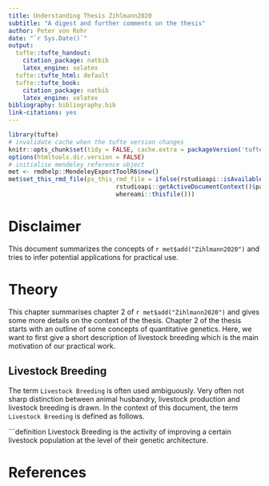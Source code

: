 ```yaml
---
title: Understanding Thesis Zihlmann2020
subtitle: "A digest and further comments on the thesis"
author: Peter von Rohr
date: "`r Sys.Date()`"
output:
  tufte::tufte_handout:
    citation_package: natbib
    latex_engine: xelatex
  tufte::tufte_html: default
  tufte::tufte_book:
    citation_package: natbib
    latex_engine: xelatex
bibliography: bibliography.bib
link-citations: yes
---
```


```r
library(tufte)
# invalidate cache when the tufte version changes
knitr::opts_chunk$set(tidy = FALSE, cache.extra = packageVersion('tufte'))
options(htmltools.dir.version = FALSE)
# initialise mendeley reference object
met <- rmdhelp::MendeleyExportToolR6$new()
met$set_this_rmd_file(ps_this_rmd_file = ifelse(rstudioapi::isAvailable(),
                              rstudioapi::getActiveDocumentContext()$path,
                              whereami::thisfile()))
```

# Disclaimer
This document summarizes the concepts of `r met$add("Zihlmann2020")` and tries to infer potential applications for practical use.


# Theory
This chapter summarises chapter 2 of `r met$add("Zihlmann2020")` and gives some more details on the context of the thesis. Chapter 2 of the thesis starts with an outline of some concepts of quantitative genetics. Here, we want to first give a short description of livestock breeding which is the main motivation of our practical work.

## Livestock Breeding
The term `Livestock Breeding` is often used ambiguously. Very often not sharp distinction between animal husbandry, livestock production and livestock breeding is drawn. In the context of this document, the term `Livestock Breeding` is defined as follows.

```definition
Livestock Breeding is the activity of improving a certain livestock population at the level of their genetic architecture. 




# References 
